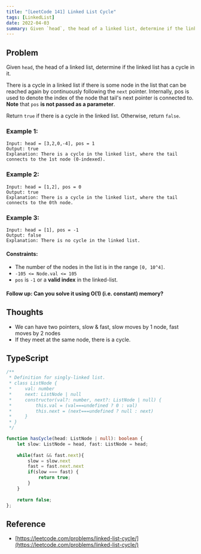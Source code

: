 ```yaml
---
title: "[LeetCode 141] Linked List Cycle"
tags: [LinkedList]
date: 2022-04-03
summary: Given `head`, the head of a linked list, determine if the linked list has a cycle in it.
---
```


## Problem

Given `head`, the head of a linked list, determine if the linked list has a cycle in it.

There is a cycle in a linked list if there is some node in the list that can
be reached again by continuously following the `next` pointer. Internally, pos
is used to denote the index of the node that tail's next pointer is connected
to. **Note** that `pos` **is not passed as a parameter**.

Return `true` if there is a cycle in the linked list. Otherwise, return `false`.

### Example 1:

```
Input: head = [3,2,0,-4], pos = 1
Output: true
Explanation: There is a cycle in the linked list, where the tail connects to the 1st node (0-indexed).
```

### Example 2:

```
Input: head = [1,2], pos = 0
Output: true
Explanation: There is a cycle in the linked list, where the tail connects to the 0th node.
```

### Example 3:

```
Input: head = [1], pos = -1
Output: false
Explanation: There is no cycle in the linked list.
```
 
#### Constraints:

- The number of the nodes in the list is in the range `[0, 10^4]`.
- `-105 <= Node.val <= 105`
- `pos` is `-1` or a **valid index** in the linked-list.
 
#### Follow up: Can you solve it using O(1) (i.e. constant) memory?

## Thoughts

- We can have two pointers, slow & fast, slow moves by 1 node, fast moves by 2 nodes
- If they meet at the same node, there is a cycle.

## TypeScript

```typescript
/**
 * Definition for singly-linked list.
 * class ListNode {
 *     val: number
 *     next: ListNode | null
 *     constructor(val?: number, next?: ListNode | null) {
 *         this.val = (val===undefined ? 0 : val)
 *         this.next = (next===undefined ? null : next)
 *     }
 * }
 */

function hasCycle(head: ListNode | null): boolean {
    let slow: ListNode = head, fast: ListNode = head;
    
    while(fast && fast.next){
        slow = slow.next
        fast = fast.next.next
        if(slow === fast) {
            return true;
        }
    }
    
    return false;
};
```

## Reference

- [https://leetcode.com/problems/linked-list-cycle/](https://leetcode.com/problems/linked-list-cycle/)